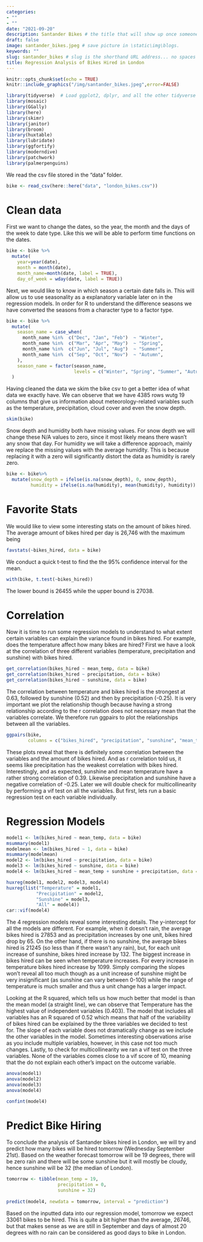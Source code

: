 ```yaml
---
categories:  
- ""    
- ""
date: "2021-09-20"
description: Santander Bikes # the title that will show up once someone gets to this page
draft: false
image: santander_bikes.jpeg # save picture in \static\img\blogs.
keywords: ""
slug: santander_bikes # slug is the shorthand URL address... no spaces plz
title: Regression Analysis of Bikes Hired in London
---
```


```r
knitr::opts_chunk$set(echo = TRUE)
knitr::include_graphics("/img/santander_bikes.jpeg",error=FALSE)
```

```r
library(tidyverse)  # Load ggplot2, dplyr, and all the other tidyverse packages
library(mosaic)
library(GGally)
library(here)
library(skimr)
library(janitor)
library(broom)
library(huxtable)
library(lubridate)
library(ggfortify)
library(moderndive)
library(patchwork)
library(palmerpenguins)
```

We read the csv file stored in the "data" folder. 

```r
bike <- read_csv(here::here("data", "london_bikes.csv"))
```

# Clean data

First we want to change the dates, so the year, the month and the days of the week to date type. Like this we will be able to perform time functions on the dates. 

```r
bike <- bike %>%   
  mutate(
    year=year(date),
    month = month(date),
    month_name=month(date, label = TRUE),
    day_of_week = wday(date, label = TRUE)) 
```

Next, we would like to know in which season a certain date falls in. This will allow us to use seasonality as a explanatory variable later on in the regression models. In order for R to understand the difference seasons we have converted the seasons from a character type to a factor type. 

```r
bike <- bike %>%  
  mutate(
    season_name = case_when(
      month_name %in%  c("Dec", "Jan", "Feb")  ~ "Winter",
      month_name %in%  c("Mar", "Apr", "May")  ~ "Spring",
      month_name %in%  c("Jun", "Jul", "Aug")  ~ "Summer",
      month_name %in%  c("Sep", "Oct", "Nov")  ~ "Autumn",
    ),
    season_name = factor(season_name, 
                         levels = c("Winter", "Spring", "Summer", "Autumn"))
  )
```

Having cleaned the data we skim the bike csv to get a better idea of what data we exactly have. We can observe that we have 4385 rows wutg 19 columns that give us information about meteorology-related variables such as the temperature, precipitation, cloud cover and even the snow depth. 

```r
skim(bike)
```

Snow depth and humidity both have missing values. For snow depth we will change these N/A values to zero, since it most likely means there wasn't any snow that day. For humidity we will take a difference approach, mainly we replace the missing values with the average humidity. This is because replacing it with a zero will significantly distort the data as humidity is rarely zero. 

```r
bike <- bike%>%
  mutate(snow_depth = ifelse(is.na(snow_depth), 0, snow_depth),
         humidity = ifelse(is.na(humidity), mean(humidity), humidity))
```

# Favorite Stats

We would like to view some interesting stats on the amount of bikes hired. The average amount of bikes hired per day is 26,746 with the maximum being 

```r
favstats(~bikes_hired, data = bike)
```
We conduct a quick t-test to find the the 95% confidence interval for the mean. 

```r
with(bike, t.test(~bikes_hired))
```
The lower bound is 26455 while the upper bound is 27038.

# Correlation

Now it is time to run some regression models to understand to what extent certain variables can explain the variance found in bikes hired. For example, does the temperature affect how many bikes are hired? First we have a look at the correlation of three different variables (temperature, precipitation and sunshine) with bikes hired. 

```r
get_correlation(bikes_hired ~ mean_temp, data = bike)
get_correlation(bikes_hired ~ precipitation, data = bike)
get_correlation(bikes_hired ~ sunshine, data = bike)
```
The correlation between temperature and bikes hired is the strongest at 0.63, followed by sunshine (0.52) and then by precipitation (-0.25). It is very important we plot the relationship though because having a strong relationship according to the r correlation does not necessary mean that the variables correlate. We therefore run ggpairs to plot the relationships between all the variables.

```r
ggpairs(bike, 
        columns = c("bikes_hired", "precipitation", "sunshine", "mean_temp"))
```

These plots reveal that there is definitely some correlation between the variables and the amount of bikes hired. And as r correlation told us, it seems like precipitation has the weakest correlation with bikes hired. Interestingly, and as expected, sunshine and mean temperature have a rather strong correlation of 0.39. Likewise precipitation and sunshine have a negative correlation of -0.25. Later we will double check for multicollinearity by performing a vif test on all the variables. But first, lets run a basic regression test on each variable individually. 

# Regression Models

```r
model1 <- lm(bikes_hired ~ mean_temp, data = bike)
msummary(model1)
modelmean <- lm(bikes_hired ~ 1, data = bike)
msummary(modelmean)
model2 <- lm(bikes_hired ~ precipitation, data = bike)
model3 <- lm(bikes_hired ~ sunshine, data = bike)
model4 <- lm(bikes_hired ~ mean_temp + sunshine + precipitation, data = bike)
```


```r
huxreg(model1, model2, model3, model4)
huxreg(list("Temperature" = model1,
           "Precipitation" = model2,
           "Sunshine" = model3,
           "All" = model4))
car::vif(model4)
```

The 4 regression models reveal some interesting details. The y-intercept for all the models are different. For example, when it doesn't rain, the average bikes hired is 27853 and as precipitation increases by one unit, bikes hired drop by 65. On the other hand, if there is no sunshine, the average bikes hired is 21245 (so less than if there wasn't any rain), but, for each unit increase of sunshine, bikes hired increase by 132. The biggest increase in bikes hired can be seen when temperature increases. For every increase in temperature bikes hired increase by 1099. Simply comparing the slopes won't reveal all too much though as a unit increase of sunshine might be very insignificant (as sunshine can vary between 0-100) while the range of temperature is much smaller and thus a unit change has a larger impact. 

Looking at the R squared, which tells us how much better that model is than the mean model (a straight line), we can observe that Temperature has the highest value of independent variables (0.403). The model that includes all variables has an R squared of 0.52 which means that half of the variability of bikes hired can be explained by the three variables we decided to test for. The slope of each variable does not dramatically change as we include the other variables in the model. Sometimes interesting observations arise as you include multiple variables, however, in this case not too much changes. 
Lastly, to check for multicollinearity we ran a vif test on the three variables. None of the variables comes close to a vif score of 10, meaning that the do not explain each other's impact on the outcome variable.  

```r
anova(model1)
anova(model2)
anova(model3)
anova(model4)
```


```r
confint(model4)
```

# Predict Bike Hiring

To conclude the analysis of Santander bikes hired in London, we will try and predict how many bikes will be hired tomorrow (Wednesday September 21st). Based on the weather forecast tomorrow will be 19 degrees, there will be zero rain and there will be some sunshine but it will mostly be cloudy, hence sunshine will be 32 (the median of London).


```r

tomorrow <- tibble(mean_temp = 19,
                   precipitation = 0,
                   sunshine = 32)
  
predict(model4, newdata = tomorrow, interval = "prediction")

```

Based on the inputted data into our regression model, tomorrow we expect 33061 bikes to be hired. This is quite a bit higher than the average, 26746, but that makes sense as we are still in September and days of almost 20 degrees with no rain can be considered as good days to bike in London.


